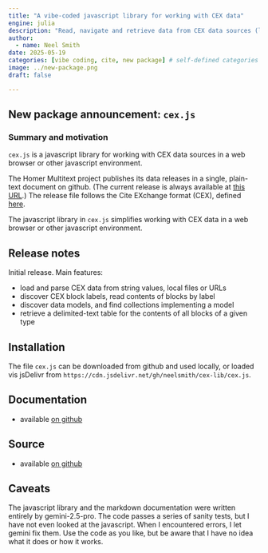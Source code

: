 ```yaml
---
title: "A vibe-coded javascript library for working with CEX data"
engine: julia
description: "Read, navigate and retrieve data from CEX data sources (like the Homer Multitext project's published releases)."
author:
  - name: Neel Smith
date: 2025-05-19
categories: [vibe coding, cite, new package] # self-defined categories
image: ../new-package.png
draft: false

---
```


## New package announcement: `cex.js`

### Summary and motivation

`cex.js` is a javascript library for working with CEX data sources in a web browser or other javascript environment.

The Homer Multitext project publishes its data releases in a single, plain-text document on github. (The current release is always available at [this URL](https://raw.githubusercontent.com/homermultitext/hmt-archive/refs/heads/master/releases-cex/hmt-current.cex).) The release file follows the Cite EXchange format (CEX), defined [here](https://cite-architecture.github.io/citedx/CEX-spec-3.0.1/).

The javascript library in `cex.js` simplifies working with CEX data in a web browser or other javascript environment.

## Release notes

Initial release. Main features:

- load and parse CEX data from string values, local files or URLs
- discover CEX block labels, read contents of blocks by label
- discover data models, and find collections implementing a model
- retrieve a delimited-text table for the contents of all blocks of a given type



## Installation

The file `cex.js` can be downloaded from github and used locally, or loaded vis jsDelivr from `https://cdn.jsdelivr.net/gh/neelsmith/cex-lib/cex.js`.

## Documentation

- available [on github](https://github.com/neelsmith/cex-lib/blob/main/apis.md)

## Source


- available [on github](https://github.com/neelsmith/cex-lib.git)


## Caveats

The javascript library and the markdown documentation were written entirely by gemini-2.5-pro. The code passes a series of sanity tests, but I have not even looked at the javascript. When I encountered errors, I let gemini fix them. Use the code as you like, but be aware that I have no idea what it does or how it works.




